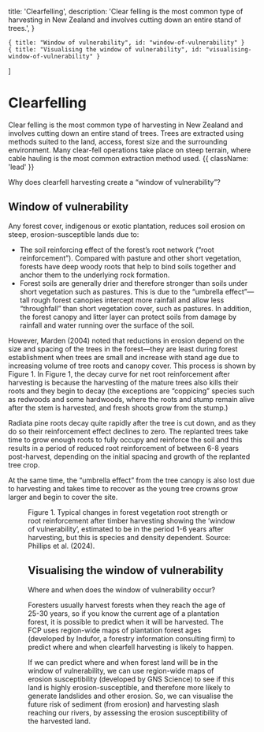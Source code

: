 
  title: 'Clearfelling',
  description:
    'Clear felling is the most common type of harvesting in New Zealand and involves cutting down an entire stand of trees.',
}

    { title: "Window of vulnerability", id: "window-of-vulnerability" }
    { title: "Visualising the window of vulnerability", id: "visualising-window-of-vulnerability" }
]

# Clearfelling

Clear felling is the most common type of harvesting in New Zealand and involves cutting down an entire stand of trees. Trees are extracted using methods suited to the land, access, forest size and the surrounding environment. Many clear-fell operations take place on steep terrain, where cable hauling is the most common extraction method used. {{ className: 'lead' }}

<Note>
    Why does clearfell harvesting create a “window of vulnerability”?
</Note>

## Window of vulnerability

Any forest cover, indigenous or exotic plantation, reduces soil erosion on steep, erosion-susceptible lands due to: 

- The soil reinforcing effect of the forest’s root network (“root reinforcement”).  Compared with pasture and other short vegetation, forests have deep woody roots that help to bind soils together and anchor them to the underlying rock formation.
- Forest soils are generally drier and therefore stronger than soils under short vegetation such as pastures. This is due to the “umbrella effect”— tall rough forest canopies intercept more rainfall and allow less “throughfall” than short vegetation cover, such as pastures.  In addition, the forest canopy and litter layer can protect soils from damage by rainfall and water running over the surface of the soil.

However, Marden (2004) noted that reductions in erosion depend on the size and spacing of the trees in the forest—they are least during forest establishment when trees are small and increase with stand age due to increasing volume of tree roots and canopy cover.  This process is shown by Figure 1.    In Figure 1, the decay curve for net root reinforcement after harvesting is because the harvesting of the mature trees also kills their roots and they begin to decay (the exceptions are “coppicing” species such as redwoods and some hardwoods, where the roots and stump remain alive after the stem is harvested, and fresh shoots grow from the stump.)

Radiata pine roots decay quite rapidly after the tree is cut down, and as they do so their reinforcement effect declines to zero.   The replanted trees take time to grow enough roots to fully occupy and reinforce the soil and this results in a period of reduced root reinforcement of between 6-8 years post-harvest, depending on the initial spacing and growth of the replanted tree crop.

At the same time, the “umbrella effect” from the tree canopy is also lost due to harvesting and takes time to recover as the young tree crowns grow larger and begin to cover the site.

<Figure src={wov} alt="The window of vulnerability" />

Figure 1. Typical changes in forest vegetation root strength or root reinforcement after timber harvesting showing the ‘window of vulnerability’, estimated to be in the period 1-6 years after harvesting, but this is species and density dependent. Source: Phillips et al. (2024).

## Visualising the window of vulnerability

<Note>
    Where and when does the window of vulnerability occur?
</Note>

Foresters usually harvest forests when they reach the age of 25-30 years, so if you know the current age of a plantation forest, it is possible to predict when it will be harvested.  The FCP uses region-wide maps of plantation forest ages (developed by Indufor, a forestry information consulting firm) to predict where and when clearfell harvesting is likely to happen.  

If we can predict where and when forest land will be in the window of vulnerability, we can use region-wide maps of erosion susceptibility (developed by GNS Science) to see if this land is highly erosion-susceptible, and therefore more likely to generate landslides and other erosion. So, we can visualise the future risk of sediment (from erosion) and harvesting slash reaching our rivers, by assessing the erosion susceptibility of the harvested land.
